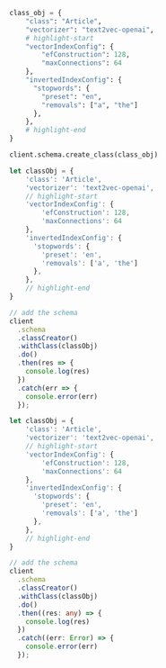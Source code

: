 
<Tabs groupId="languages">
<TabItem value="py" label="Python">

```python
class_obj = {
    "class": "Article",
    "vectorizer": "text2vec-openai",
    # highlight-start
    "vectorIndexConfig": {
        "efConstruction": 128,
        "maxConnections": 64
    },
    "invertedIndexConfig": {
      "stopwords": {
        "preset": "en",
        "removals": ["a", "the"]
      },
    },
    # highlight-end
}

client.schema.create_class(class_obj)
```

</TabItem>
<TabItem value="js" label="JavaScript">

```js
let classObj = {
    'class': 'Article',
    'vectorizer': 'text2vec-openai',
    // highlight-start
    'vectorIndexConfig': {
        'efConstruction': 128,
        'maxConnections': 64
    },
    'invertedIndexConfig': {
      'stopwords': {
        'preset': 'en',
        'removals': ['a', 'the']
      },
    },
    // highlight-end
}

// add the schema
client
  .schema
  .classCreator()
  .withClass(classObj)
  .do()
  .then(res => {
    console.log(res)
  })
  .catch(err => {
    console.error(err)
  });
```

</TabItem>
<TabItem value="ts" label="TypeScript">

```ts
let classObj = {
    'class': 'Article',
    'vectorizer': 'text2vec-openai',
    // highlight-start
    'vectorIndexConfig': {
        'efConstruction': 128,
        'maxConnections': 64
    },
    'invertedIndexConfig': {
      'stopwords': {
        'preset': 'en',
        'removals': ['a', 'the']
      },
    },
    // highlight-end
}

// add the schema
client
  .schema
  .classCreator()
  .withClass(classObj)
  .do()
  .then((res: any) => {
    console.log(res)
  })
  .catch((err: Error) => {
    console.error(err)
  });
```

</TabItem>
</Tabs>
